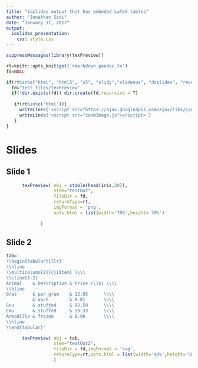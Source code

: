 ```yaml
---
title: "ioslides output that has embeded LaTeX tables"
author: "Jonathan Sidi"
date: "January 31, 2017"
output: 
  ioslides_presentation:
    css: style.css
---
```


```r
suppressMessages(library(texPreview))

rt=knitr::opts_knit$get('rmarkdown.pandoc.to')
fd=NULL 

if(rt%in%c("html", "html5", "s5", "slidy","slideous", "dzslides", "revealjs","md")){
  fd="test_files/texPreview"
  if(!dir.exists(fd)) dir.create(fd,recursive = T)
  
   if(rt%in%c('html')){
     writeLines('<script src="https://ajax.googleapis.com/ajax/libs/jquery/3.1.1/jquery.min.js"></script>')
     writeLines('<script src="zoomImage.js"></script>')
   }
}


```

# Slides

## Slide 1

```r

      texPreview( obj = xtable(head(iris,20)),
                  stem="testOut",
                  fileDir = fd,
                  returnType=rt,
                  imgFormat = 'png',
                  opts.html = list(width='70%',height='70%')
                  
             )

```

## Slide 2

```r

tab='
\\begin{tabular}{llr}
\\hline
\\multicolumn{2}{c}{Item} \\\\
\\cline{1-2}
Animal    & Description & Price (\\$) \\\\
\\hline
Gnat      & per gram    & 13.65      \\\\
          & each        & 0.01       \\\\
Gnu       & stuffed     & 92.50      \\\\
Emu       & stuffed     & 33.33      \\\\
Armadillo & frozen      & 8.99       \\\\
\\hline
\\end{tabular}'

      texPreview( obj = tab,
                  stem="testOut2",
                  fileDir = fd,imgFormat = 'svg',
                  returnType=rt,opts.html = list(width='40%',height='50%')
                  )
```